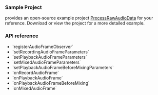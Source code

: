 <PlatformWrapper platform="windows">

### Sample Project

<Vg k="COMPANY" /> provides an open-source example project [ProcessRawAudioData](https://gitee.com/agoraio-community/API-Examples/tree/main/windows/APIExample/APIExample/Advanced/OriginalAudio) for your reference. Download or view the project for a more detailed example.

### API reference

- <Link to="{{global.API_REF_CPP_ROOT}}/class_imediaengine.html#api_imediaengine_registeraudioframeobserver">`registerAudioFrameObserver`</Link>
- <Link to="{{global.API_REF_CPP_ROOT}}/class_irtcengine.html#api_irtcengine_setrecordingaudioframeparameters">`setRecordingAudioFrameParameters`</Link>
- <Link to="{{global.API_REF_CPP_ROOT}}/class_irtcengine.html#api_irtcengine_setplaybackaudioframeparameters">`setPlaybackAudioFrameParameters`</Link>
- <Link to="{{global.API_REF_CPP_ROOT}}/class_irtcengine.html#api_irtcengine_setmixedaudioframeparameters">`setMixedAudioFrameParameters`</Link>
- <Link to="{{global.API_REF_CPP_ROOT}}/class_irtcengine.html#api_irtcengine_setplaybackaudioframebeforemixingparameters">`setPlaybackAudioFrameBeforeMixingParameters`</Link>
- <Link to="{{global.API_REF_CPP_ROOT}}/class_iaudioframeobserverbase.html#callback_iaudioframeobserverbase_onrecordaudioframe">`onRecordAudioFrame`</Link>
- <Link to="{{global.API_REF_CPP_ROOT}}/class_iaudioframeobserverbase.html#callback_iaudioframeobserverbase_onplaybackaudioframe">`onPlaybackAudioFrame`</Link>
- <Link to="{{global.API_REF_CPP_ROOT}}/callback_iaudioframeobserver_onplaybackaudioframebeforemixing.html">`onPlaybackAudioFrameBeforeMixing`</Link>
- <Link to="{{global.API_REF_CPP_ROOT}}/class_iaudioframeobserverbase.html#callback_iaudioframeobserverbase_onmixedaudioframe">`onMixedAudioFrame`</Link>

</PlatformWrapper>